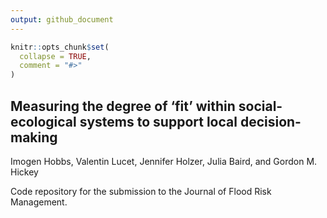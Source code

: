 ```yaml
---
output: github_document
---
```


<!-- README.md is generated from README.Rmd. Please edit that file -->

```r
knitr::opts_chunk$set(
  collapse = TRUE,
  comment = "#>"
)
```

## Measuring the degree of ‘fit’ within social-ecological systems to support local decision-making 

<!-- badges: start -->
<!-- badges: end -->

Imogen Hobbs, Valentin Lucet, Jennifer Holzer, Julia Baird, and Gordon M. Hickey

Code repository for the submission to the Journal of Flood Risk Management.